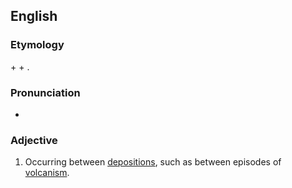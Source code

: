 ==English==

===Etymology===
{{m|en|inter-}} + {{m|en|deposition}} + {{m|en|al}}.

===Pronunciation===
* {{IPA|ɪntɚˌdɛpəˈzɪʃənɔl|lang=en}}

===Adjective===
{{en-adj|-}}

# {{lb|en|geology}} Occurring between [[deposition]]s, such as between episodes of [[volcanism]].
